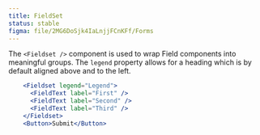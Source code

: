 ```yaml
---
title: FieldSet
status: stable
figma: file/2MG6DoSjk4IaLnjjFCnKFf/Forms
---
```


The `<Fieldset />` component is used to wrap Field components into meaningful groups. The `legend` property allows for a heading which is by default aligned above and to the left.

```jsx
    <Fieldset legend="Legend">
      <FieldText label="First" />
      <FieldText label="Second" />
      <FieldText label="Third" />
    </Fieldset>
    <Button>Submit</Button>
```
